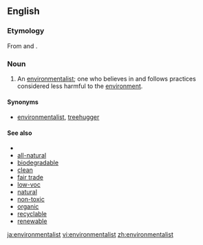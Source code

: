 {{rfv}}
==English==

===Etymology===
From {{term|green}} and {{term|body}}.

===Noun===
{{en-noun|greenbodies}}

# An [[environmentalist]]; one who believes in and follows practices considered less harmful to the [[environment]]. 

====Synonyms====
* [[environmentalist]], [[treehugger]]

====See also====
*{{pedialite}}
*[[all-natural]]
*[[biodegradable]]
*[[clean]]
*[[fair trade]]
*[[low-voc]]
*[[natural]]
*[[non-toxic]]
*[[organic]]
*[[recyclable]]
*[[renewable]]

[[ja:environmentalist]]
[[vi:environmentalist]]
[[zh:environmentalist]]